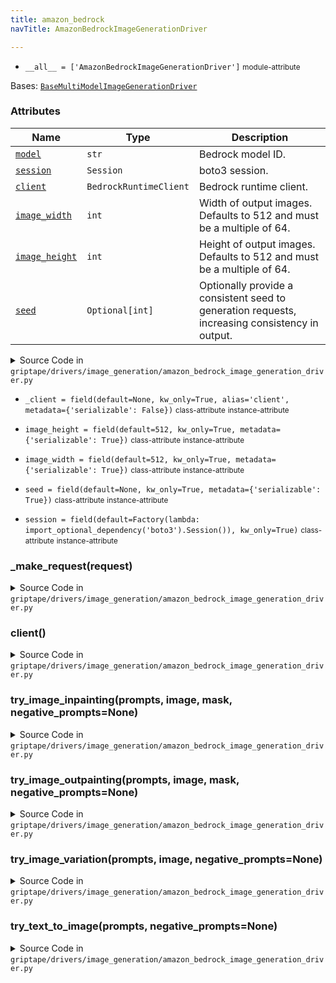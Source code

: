 ```yaml
---
title: amazon_bedrock
navTitle: AmazonBedrockImageGenerationDriver

---
```


-   `__all__ = ['AmazonBedrockImageGenerationDriver']` <small>module-attribute</small>  <span id="griptape.drivers.image_generation.amazon_bedrock.__all__"></span> 

<span id="griptape.drivers.image_generation.amazon_bedrock.AmazonBedrockImageGenerationDriver"></span>

Bases:
 [`BaseMultiModelImageGenerationDriver`](./#griptape.drivers.image_generation.BaseMultiModelImageGenerationDriver "BaseMultiModelImageGenerationDriver (griptape.drivers.image_generation.BaseMultiModelImageGenerationDriver)")

### Attributes

| Name                                                                                                                                                                                                                                                                                                                                                                                                                                        | Type                   | Description                                                                                         |
| ------------------------------------------------------------------------------------------------------------------------------------------------------------------------------------------------------------------------------------------------------------------------------------------------------------------------------------------------------------------------------------------------------------------------------------------- | ---------------------- | --------------------------------------------------------------------------------------------------- |
| <a href="base_image_generation_driver.mdx#griptape.drivers.image_generation.base_image_generation_driver.BaseImageGenerationDriver.model" title="model = field(kw_only=True, metadata={'serializable': True})           class-attribute       instance-attribute    (griptape.drivers.image_generation.amazon_bedrock.AmazonBedrockImageGenerationDriver.model)"><code class="language-python">model</code></a>                             | `str`                  | Bedrock model ID.<br/>                                                                              |
| <a href="amazon_bedrock.mdx#griptape.drivers.image_generation.amazon_bedrock.AmazonBedrockImageGenerationDriver.session" title="session = field(default=Factory(lambda: import_optional_dependency('boto3').Session()), kw_only=True)           class-attribute       instance-attribute    (griptape.drivers.image_generation.amazon_bedrock.AmazonBedrockImageGenerationDriver.session)"><code class="language-python">session</code></a> | `Session`              | boto3 session.<br/>                                                                                 |
| <a href="amazon_bedrock.mdx#griptape.drivers.image_generation.amazon_bedrock.AmazonBedrockImageGenerationDriver.client" title="client() (griptape.drivers.image_generation.amazon_bedrock.AmazonBedrockImageGenerationDriver.client)"><code class="language-python">client</code></a>                                                                                                                                                       | `BedrockRuntimeClient` | Bedrock runtime client.<br/>                                                                        |
| <a href="amazon_bedrock.mdx#griptape.drivers.image_generation.amazon_bedrock.AmazonBedrockImageGenerationDriver.image_width" title="image_width = field(default=512, kw_only=True, metadata={'serializable': True})           class-attribute       instance-attribute    (griptape.drivers.image_generation.amazon_bedrock.AmazonBedrockImageGenerationDriver.image_width)"><code class="language-python">image_width</code></a>           | `int`                  | Width of output images. Defaults to 512 and must be a multiple of 64.<br/>                          |
| <a href="amazon_bedrock.mdx#griptape.drivers.image_generation.amazon_bedrock.AmazonBedrockImageGenerationDriver.image_height" title="image_height = field(default=512, kw_only=True, metadata={'serializable': True})           class-attribute       instance-attribute    (griptape.drivers.image_generation.amazon_bedrock.AmazonBedrockImageGenerationDriver.image_height)"><code class="language-python">image_height</code></a>       | `int`                  | Height of output images. Defaults to 512 and must be a multiple of 64.<br/>                         |
| <a href="amazon_bedrock.mdx#griptape.drivers.image_generation.amazon_bedrock.AmazonBedrockImageGenerationDriver.seed" title="seed = field(default=None, kw_only=True, metadata={'serializable': True})           class-attribute       instance-attribute    (griptape.drivers.image_generation.amazon_bedrock.AmazonBedrockImageGenerationDriver.seed)"><code class="language-python">seed</code></a>                                      | `Optional[int]`        | Optionally provide a consistent seed to generation requests, increasing consistency in output.<br/> |

<details><summary>Source Code in <code>griptape&#47;drivers&#47;image_generation&#47;amazon_bedrock_image_generation_driver.py</code></summary>

```python
@define
class AmazonBedrockImageGenerationDriver(BaseMultiModelImageGenerationDriver):
    """Driver for image generation models provided by Amazon Bedrock.

    Attributes:
        model: Bedrock model ID.
        session: boto3 session.
        client: Bedrock runtime client.
        image_width: Width of output images. Defaults to 512 and must be a multiple of 64.
        image_height: Height of output images. Defaults to 512 and must be a multiple of 64.
        seed: Optionally provide a consistent seed to generation requests, increasing consistency in output.
    """

    session: boto3.Session = field(default=Factory(lambda: import_optional_dependency("boto3").Session()), kw_only=True)
    image_width: int = field(default=512, kw_only=True, metadata={"serializable": True})
    image_height: int = field(default=512, kw_only=True, metadata={"serializable": True})
    seed: Optional[int] = field(default=None, kw_only=True, metadata={"serializable": True})
    _client: Optional[BedrockRuntimeClient] = field(
        default=None, kw_only=True, alias="client", metadata={"serializable": False}
    )

    @lazy_property()
    def client(self) -> BedrockRuntimeClient:
        return self.session.client("bedrock-runtime")

    def try_text_to_image(self, prompts: list[str], negative_prompts: Optional[list[str]] = None) -> ImageArtifact:
        request = self.image_generation_model_driver.text_to_image_request_parameters(
            prompts,
            self.image_width,
            self.image_height,
            negative_prompts=negative_prompts,
            seed=self.seed,
        )

        image_bytes = self._make_request(request)

        return ImageArtifact(
            value=image_bytes,
            format="png",
            width=self.image_width,
            height=self.image_height,
            meta={"prompt": ", ".join(prompts), "model": self.model},
        )

    def try_image_variation(
        self,
        prompts: list[str],
        image: ImageArtifact,
        negative_prompts: Optional[list[str]] = None,
    ) -> ImageArtifact:
        request = self.image_generation_model_driver.image_variation_request_parameters(
            prompts,
            image=image,
            negative_prompts=negative_prompts,
            seed=self.seed,
        )

        image_bytes = self._make_request(request)

        return ImageArtifact(
            value=image_bytes,
            format="png",
            width=image.width,
            height=image.height,
            meta={"prompt": ", ".join(prompts), "model": self.model},
        )

    def try_image_inpainting(
        self,
        prompts: list[str],
        image: ImageArtifact,
        mask: ImageArtifact,
        negative_prompts: Optional[list[str]] = None,
    ) -> ImageArtifact:
        request = self.image_generation_model_driver.image_inpainting_request_parameters(
            prompts,
            image=image,
            mask=mask,
            negative_prompts=negative_prompts,
            seed=self.seed,
        )

        image_bytes = self._make_request(request)

        return ImageArtifact(
            value=image_bytes,
            format="png",
            width=image.width,
            height=image.height,
            meta={"prompt": ", ".join(prompts), "model": self.model},
        )

    def try_image_outpainting(
        self,
        prompts: list[str],
        image: ImageArtifact,
        mask: ImageArtifact,
        negative_prompts: Optional[list[str]] = None,
    ) -> ImageArtifact:
        request = self.image_generation_model_driver.image_outpainting_request_parameters(
            prompts,
            image=image,
            mask=mask,
            negative_prompts=negative_prompts,
            seed=self.seed,
        )

        image_bytes = self._make_request(request)

        return ImageArtifact(
            value=image_bytes,
            format="png",
            width=image.width,
            height=image.height,
            meta={"prompt": ", ".join(prompts), "model": self.model},
        )

    def _make_request(self, request: dict) -> bytes:
        response = self.client.invoke_model(
            body=json.dumps(request),
            modelId=self.model,
            accept="application/json",
            contentType="application/json",
        )

        response_body = json.loads(response.get("body").read())

        try:
            image_bytes = self.image_generation_model_driver.get_generated_image(response_body)
        except Exception as e:
            raise ValueError(f"Inpainting generation failed: {e}") from e

        return image_bytes
```

</details>

-   `_client = field(default=None, kw_only=True, alias='client', metadata={'serializable': False})` <small>class-attribute</small> <small>instance-attribute</small>  <span id="griptape.drivers.image_generation.amazon_bedrock.AmazonBedrockImageGenerationDriver._client"></span> 

-   `image_height = field(default=512, kw_only=True, metadata={'serializable': True})` <small>class-attribute</small> <small>instance-attribute</small>  <span id="griptape.drivers.image_generation.amazon_bedrock.AmazonBedrockImageGenerationDriver.image_height"></span> 

-   `image_width = field(default=512, kw_only=True, metadata={'serializable': True})` <small>class-attribute</small> <small>instance-attribute</small>  <span id="griptape.drivers.image_generation.amazon_bedrock.AmazonBedrockImageGenerationDriver.image_width"></span> 

-   `seed = field(default=None, kw_only=True, metadata={'serializable': True})` <small>class-attribute</small> <small>instance-attribute</small>  <span id="griptape.drivers.image_generation.amazon_bedrock.AmazonBedrockImageGenerationDriver.seed"></span> 

-   `session = field(default=Factory(lambda: import_optional_dependency('boto3').Session()), kw_only=True)` <small>class-attribute</small> <small>instance-attribute</small>  <span id="griptape.drivers.image_generation.amazon_bedrock.AmazonBedrockImageGenerationDriver.session"></span> 

<span id="griptape.drivers.image_generation.amazon_bedrock.AmazonBedrockImageGenerationDriver._make_request"></span>

### \_make_request(request)

<details><summary>Source Code in <code>griptape&#47;drivers&#47;image_generation&#47;amazon_bedrock_image_generation_driver.py</code></summary>

```python
def _make_request(self, request: dict) -> bytes:
    response = self.client.invoke_model(
        body=json.dumps(request),
        modelId=self.model,
        accept="application/json",
        contentType="application/json",
    )

    response_body = json.loads(response.get("body").read())

    try:
        image_bytes = self.image_generation_model_driver.get_generated_image(response_body)
    except Exception as e:
        raise ValueError(f"Inpainting generation failed: {e}") from e

    return image_bytes
```

</details>

<span id="griptape.drivers.image_generation.amazon_bedrock.AmazonBedrockImageGenerationDriver.client"></span>

### client()

<details><summary>Source Code in <code>griptape&#47;drivers&#47;image_generation&#47;amazon_bedrock_image_generation_driver.py</code></summary>

```python
@lazy_property()
def client(self) -> BedrockRuntimeClient:
    return self.session.client("bedrock-runtime")
```

</details>

<span id="griptape.drivers.image_generation.amazon_bedrock.AmazonBedrockImageGenerationDriver.try_image_inpainting"></span>

### try_image_inpainting(prompts, image, mask, negative_prompts=None)

<details><summary>Source Code in <code>griptape&#47;drivers&#47;image_generation&#47;amazon_bedrock_image_generation_driver.py</code></summary>

```python
def try_image_inpainting(
    self,
    prompts: list[str],
    image: ImageArtifact,
    mask: ImageArtifact,
    negative_prompts: Optional[list[str]] = None,
) -> ImageArtifact:
    request = self.image_generation_model_driver.image_inpainting_request_parameters(
        prompts,
        image=image,
        mask=mask,
        negative_prompts=negative_prompts,
        seed=self.seed,
    )

    image_bytes = self._make_request(request)

    return ImageArtifact(
        value=image_bytes,
        format="png",
        width=image.width,
        height=image.height,
        meta={"prompt": ", ".join(prompts), "model": self.model},
    )
```

</details>

<span id="griptape.drivers.image_generation.amazon_bedrock.AmazonBedrockImageGenerationDriver.try_image_outpainting"></span>

### try_image_outpainting(prompts, image, mask, negative_prompts=None)

<details><summary>Source Code in <code>griptape&#47;drivers&#47;image_generation&#47;amazon_bedrock_image_generation_driver.py</code></summary>

```python
def try_image_outpainting(
    self,
    prompts: list[str],
    image: ImageArtifact,
    mask: ImageArtifact,
    negative_prompts: Optional[list[str]] = None,
) -> ImageArtifact:
    request = self.image_generation_model_driver.image_outpainting_request_parameters(
        prompts,
        image=image,
        mask=mask,
        negative_prompts=negative_prompts,
        seed=self.seed,
    )

    image_bytes = self._make_request(request)

    return ImageArtifact(
        value=image_bytes,
        format="png",
        width=image.width,
        height=image.height,
        meta={"prompt": ", ".join(prompts), "model": self.model},
    )
```

</details>

<span id="griptape.drivers.image_generation.amazon_bedrock.AmazonBedrockImageGenerationDriver.try_image_variation"></span>

### try_image_variation(prompts, image, negative_prompts=None)

<details><summary>Source Code in <code>griptape&#47;drivers&#47;image_generation&#47;amazon_bedrock_image_generation_driver.py</code></summary>

```python
def try_image_variation(
    self,
    prompts: list[str],
    image: ImageArtifact,
    negative_prompts: Optional[list[str]] = None,
) -> ImageArtifact:
    request = self.image_generation_model_driver.image_variation_request_parameters(
        prompts,
        image=image,
        negative_prompts=negative_prompts,
        seed=self.seed,
    )

    image_bytes = self._make_request(request)

    return ImageArtifact(
        value=image_bytes,
        format="png",
        width=image.width,
        height=image.height,
        meta={"prompt": ", ".join(prompts), "model": self.model},
    )
```

</details>

<span id="griptape.drivers.image_generation.amazon_bedrock.AmazonBedrockImageGenerationDriver.try_text_to_image"></span>

### try_text_to_image(prompts, negative_prompts=None)

<details><summary>Source Code in <code>griptape&#47;drivers&#47;image_generation&#47;amazon_bedrock_image_generation_driver.py</code></summary>

```python
def try_text_to_image(self, prompts: list[str], negative_prompts: Optional[list[str]] = None) -> ImageArtifact:
    request = self.image_generation_model_driver.text_to_image_request_parameters(
        prompts,
        self.image_width,
        self.image_height,
        negative_prompts=negative_prompts,
        seed=self.seed,
    )

    image_bytes = self._make_request(request)

    return ImageArtifact(
        value=image_bytes,
        format="png",
        width=self.image_width,
        height=self.image_height,
        meta={"prompt": ", ".join(prompts), "model": self.model},
    )
```

</details>
